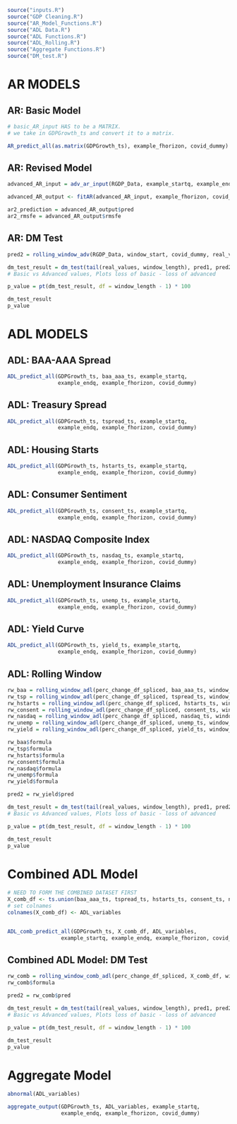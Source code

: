 
```r

source("inputs.R")
source("GDP Cleaning.R")
source("AR_Model_Functions.R")
source("ADL Data.R")
source("ADL Functions.R")
source("ADL_Rolling.R")
source("Aggregate Functions.R")
source("DM_test.R")

```


# AR MODELS 

## AR: Basic Model

```r

# basic_AR_input HAS to be a MATRIX. 
# we take in GDPGrowth_ts and convert it to a matrix. 

AR_predict_all(as.matrix(GDPGrowth_ts), example_fhorizon, covid_dummy)

```

## AR: Revised Model

```r

advanced_AR_input = adv_ar_input(RGDP_Data, example_startq, example_endq)

advanced_AR_output <- fitAR(advanced_AR_input, example_fhorizon, covid_dummy)

ar2_prediction = advanced_AR_output$pred
ar2_rmsfe = advanced_AR_output$rmsfe

```

## AR: DM Test

```r

pred2 = rolling_window_adv(RGDP_Data, window_start, covid_dummy, real_values, example_startyq, example_endyq)$pred

dm_test_result = dm_test(tail(real_values, window_length), pred1, pred2, window_start, example_endyq)[1]
# Basic vs Advanced values, Plots loss of basic - loss of advanced

p_value = pt(dm_test_result, df = window_length - 1) * 100

dm_test_result
p_value

```



# ADL MODELS 

## ADL: BAA-AAA Spread 

```r

ADL_predict_all(GDPGrowth_ts, baa_aaa_ts, example_startq,
                example_endq, example_fhorizon, covid_dummy)

```

## ADL: Treasury Spread 

```r

ADL_predict_all(GDPGrowth_ts, tspread_ts, example_startq,
                example_endq, example_fhorizon, covid_dummy)

```

## ADL: Housing Starts

```r

ADL_predict_all(GDPGrowth_ts, hstarts_ts, example_startq,
                example_endq, example_fhorizon, covid_dummy)

```

## ADL: Consumer Sentiment

```r

ADL_predict_all(GDPGrowth_ts, consent_ts, example_startq,
                example_endq, example_fhorizon, covid_dummy)

```

## ADL: NASDAQ Composite Index 

```r

ADL_predict_all(GDPGrowth_ts, nasdaq_ts, example_startq,
                example_endq, example_fhorizon, covid_dummy)

```

## ADL: Unemployment Insurance Claims

```r

ADL_predict_all(GDPGrowth_ts, unemp_ts, example_startq,
                example_endq, example_fhorizon, covid_dummy)

```


## ADL: Yield Curve 

```r

ADL_predict_all(GDPGrowth_ts, yield_ts, example_startq,
                example_endq, example_fhorizon, covid_dummy)

```


## ADL: Rolling Window

```r

rw_baa = rolling_window_adl(perc_change_df_spliced, baa_aaa_ts, window_start, covid_dummy, real_values, example_startyq, example_endyq)
rw_tsp = rolling_window_adl(perc_change_df_spliced, tspread_ts, window_start, covid_dummy, real_values, example_startyq, example_endyq)
rw_hstarts = rolling_window_adl(perc_change_df_spliced, hstarts_ts, window_start, covid_dummy, real_values, example_startyq, example_endyq)
rw_consent = rolling_window_adl(perc_change_df_spliced, consent_ts, window_start, covid_dummy, real_values, example_startyq, example_endyq)
rw_nasdaq = rolling_window_adl(perc_change_df_spliced, nasdaq_ts, window_start, covid_dummy, real_values, example_startyq, example_endyq)
rw_unemp = rolling_window_adl(perc_change_df_spliced, unemp_ts, window_start, covid_dummy, real_values, example_startyq, example_endyq)
rw_yield = rolling_window_adl(perc_change_df_spliced, yield_ts, window_start, covid_dummy, real_values, example_startyq, example_endyq)

```

```r

rw_baa$formula
rw_tsp$formula
rw_hstarts$formula
rw_consent$formula
rw_nasdaq$formula
rw_unemp$formula
rw_yield$formula

pred2 = rw_yield$pred

dm_test_result = dm_test(tail(real_values, window_length), pred1, pred2, window_start, example_endyq)[1]
# Basic vs Advanced values, Plots loss of basic - loss of advanced

p_value = pt(dm_test_result, df = window_length - 1) * 100

dm_test_result
p_value

```




# Combined ADL Model

```r

# NEED TO FORM THE COMBINED DATASET FIRST
X_comb_df <- ts.union(baa_aaa_ts, tspread_ts, hstarts_ts, consent_ts, nasdaq_ts) 
# set colnames 
colnames(X_comb_df) <- ADL_variables


ADL_comb_predict_all(GDPGrowth_ts, X_comb_df, ADL_variables, 
                 example_startq, example_endq, example_fhorizon, covid_dummy)

```

## Combined ADL Model: DM Test

```r

rw_comb = rolling_window_comb_adl(perc_change_df_spliced, X_comb_df, window_start, covid_dummy, real_values, example_startyq, example_endyq)
rw_comb$formula

pred2 = rw_comb$pred

dm_test_result = dm_test(tail(real_values, window_length), pred1, pred2, window_start, example_endyq)[1]
# Basic vs Advanced values, Plots loss of basic - loss of advanced

p_value = pt(dm_test_result, df = window_length - 1) * 100

dm_test_result
p_value

```


# Aggregate Model 

```r

abnormal(ADL_variables)

aggregate_output(GDPGrowth_ts, ADL_variables, example_startq, 
                 example_endq, example_fhorizon, covid_dummy)

```
